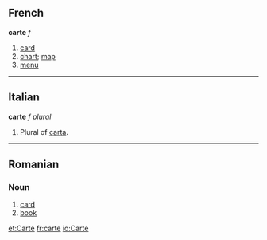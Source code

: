 ==French==
'''carte''' ''f''
#[[card]]
#[[chart]]; [[map]]
#[[menu]]

----
==Italian==
'''carte''' ''f plural''
#Plural of [[carta]].

----
==Romanian==
===Noun===
#[[card]]
#[[book]]

[[et:Carte]]
[[fr:carte]]
[[io:Carte]]